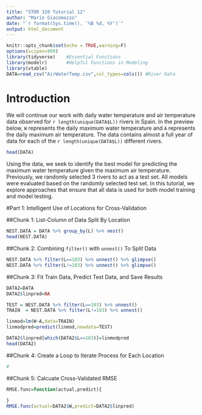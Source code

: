 ```yaml
---
title: "STOR 320 Tutorial 12"
author: "Mario Giacomazzo"
date: "`r format(Sys.time(), '%B %d, %Y')`"
output: html_document
---
```


```r
knitr::opts_chunk$set(echo = TRUE,warning=F)
options(scipen=999)
library(tidyverse)    #Essential Functions
library(modelr)       #Helpful Functions in Modeling
library(xtable)
DATA=read_csv("AirWaterTemp.csv",col_types=cols()) #River Data
```

# Introduction

We will continue our work with daily water temperature and air temperature data observed for `r length(unique(DATA$L))` rivers in Spain. In the preview below, `W` represents the daily maximum water temperature and `A` represents the daily maximum air temperature. The data contains almost a full year of data for each of the `r length(unique(DATA$L))` different rivers.

```r
head(DATA)
```

Using the data, we seek to identify the best model for predicting the maximum water temperature given the maximum air temperature. Previously, we randomly selected 3 rivers to act as a test set. All models were evaluated based on the randomly selected test set. In this tutorial, we explore approaches that ensure that all data is used for both model training and model testing.

#Part 1: Intelligent Use of Locations for Cross-Validation

##Chunk 1: List-Column of Data Split By Location
```r
NEST.DATA = DATA %>% group_by(L) %>% nest()
head(NEST.DATA)
```

##Chunk 2: Combining `filter()` with `unnest()` To Split Data
```r
NEST.DATA %>% filter(L==103) %>% unnest() %>% glimpse()
NEST.DATA %>% filter(L!=103) %>% unnest() %>% glimpse()
```

##Chunk 3: Fit Train Data, Predict Test Data, and Save Results
```r
DATA2=DATA
DATA2$linpred=NA

TEST = NEST.DATA %>% filter(L==103) %>% unnest()
TRAIN  = NEST.DATA %>% filter(L!=103) %>% unnest()

linmod=lm(W~A,data=TRAIN)
linmodpred=predict(linmod,newdata=TEST)

DATA2$linpred[which(DATA2$L==103)]=linmodpred
head(DATA2)
```

##Chunk 4: Create a Loop to Iterate Process for Each Location
```r
#
```

##Chunk 5: Calcuate Cross-Validated RMSE
```r
RMSE.func=function(actual,predict){
  
}
RMSE.func(actual=DATA2$W,predict=DATA2$linpred)
```
